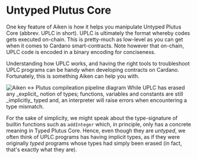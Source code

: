 
# Untyped Plutus Core

One key feature of Aiken is how it helps you manipulate Untyped Plutus Core
(abbrev. UPLC in short). UPLC is ultimately the format whereby codes gets
executed on-chain. This is pretty-much as low-level as you can get when it
comes to Cardano smart-contracts. Note however that on-chain, UPLC code is
encoded in a binary encoding for conciseness.

Understanding how UPLC works, and having the right tools to troubleshoot
UPLC programs can be handy when developing contracts on Cardano. Fortunately,
this is something Aiken can help you with.

<picture>
  <source media="(prefers-color-scheme: dark)" srcset="/aiken-plutus-pipeline-dark.png" />
  <img alt="Aiken <-> Plutus compileation pipeline diagram" src="./aiken-plutus-pipeline-light.png" />
</picture>

<Callout type="info">
While UPLC has erased any _explicit_ notion of types; functions, variables and
constants are still _implicitly_ typed and, an interpreter will raise errors
when encountering a type mismatch.

For the sake of simplicity, we might speak about the type-signature of
builtin functions such as `addInteger` which, in principle, only has a
concrete meaning in Typed Plutus Core. Hence, even though they are _untyped_,
we often think of UPLC programs has having implicit types, as if they were
originally _typed_ programs whose types had simply been erased (in fact,
that's exactly what they are).
</Callout>
